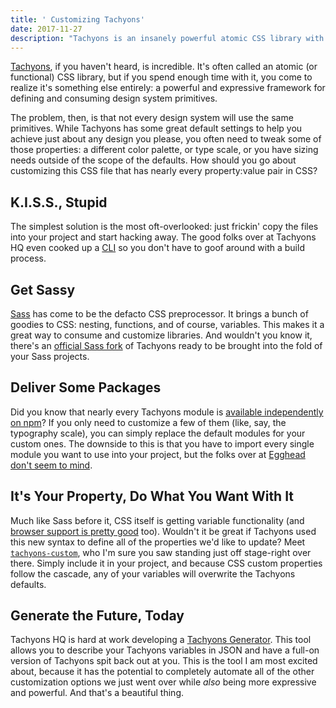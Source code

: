```yaml
---
title: ' Customizing Tachyons'
date: 2017-11-27
description: "Tachyons is an insanely powerful atomic CSS library with sane defaults. But sane isn't perfect for every project."
---
```


[Tachyons](http://tachyons.io/), if you haven't heard, is incredible. It's often called an atomic (or functional) CSS library, but if you spend enough time with it, you come to realize it's something else entirely: a powerful and expressive framework for defining and consuming design system primitives.

The problem, then, is that not every design system will use the same primitives. While Tachyons has some great default settings to help you achieve just about any design you please, you often need to tweak some of those properties: a different color palette, or type scale, or you have sizing needs outside of the scope of the defaults. How should you go about customizing this CSS file that has nearly every property:value pair in CSS?

## K.I.S.S., Stupid

The simplest solution is the most oft-overlooked: just frickin' copy the files into your project and start hacking away. The good folks over at Tachyons HQ even cooked up a [CLI](https://github.com/tachyons-css/tachyons-cli) so you don't have to goof around with a build process.

## Get Sassy

[Sass](http://sass-lang.com/) has come to be the defacto CSS preprocessor. It brings a bunch of goodies to CSS: nesting, functions, and of course, variables. This makes it a great way to consume and customize libraries. And wouldn't you know it, there's an [official Sass fork](https://github.com/tachyons-css/tachyons-sass) of Tachyons ready to be brought into the fold of your Sass projects.

## Deliver Some Packages

Did you know that nearly every Tachyons module is [available independently on npm](https://www.npmjs.com/browse/keyword/tachyons)? If you only need to customize a few of them (like, say, the typography scale), you can simply replace the default modules for your custom ones. The downside to this is that you have to import every single module you want to use into your project, but the folks over at [Egghead don't seem to mind](https://github.com/eggheadio/tachyons-egghead).

## It's Your Property, Do What You Want With It

Much like Sass before it, CSS itself is getting variable functionality (and [browser support is pretty good](https://caniuse.com/#feat=css-variables) too). Wouldn't it be great if Tachyons used this new syntax to define all of the properties we'd like to update? Meet [`tachyons-custom`](https://github.com/tachyons-css/tachyons-custom), who I'm sure you saw standing just off stage-right over there. Simply include it in your project, and because CSS custom properties follow the cascade, any of your variables will overwrite the Tachyons defaults.

## Generate the Future, Today

Tachyons HQ is hard at work developing a [Tachyons Generator](https://github.com/tachyons-css/tachyons-generator). This tool allows you to describe your Tachyons variables in JSON and have a full-on version of Tachyons spit back out at you. This is the tool I am most excited about, because it has the potential to completely automate all of the other customization options we just went over while _also_ being more expressive and powerful. And that's a beautiful thing.
